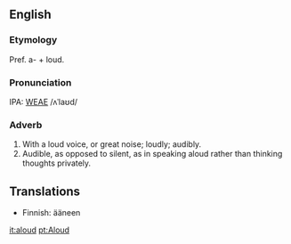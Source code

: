 ==English==
===Etymology===
Pref. a- + loud.

===Pronunciation===
IPA: [[WEAE]] /ʌˈlaʊd/

===Adverb===
# With a loud voice, or great noise; loudly; audibly.
# Audible, as opposed to silent, as in speaking aloud rather than thinking thoughts privately.

== Translations ==

*Finnish: ääneen

[[it:aloud]]
[[pt:Aloud]]